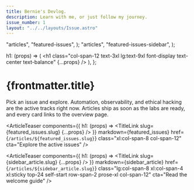 ```yaml
---
title: Bernie's Devlog.
description: Learn with me, or just follow my journey.
issue_number: 1
layout: "../../layouts/Issue.astro"
---
```



  "articles",
  "featured-issues",
);
  "articles",
  "featured-issues-sidebar",
);

  h1: (props) => (
    <h1 class="col-span-12 text-3xl lg:text-9xl font-display text-center text-balance" {...props} />
  ),
};

# {frontmatter.title}

<div class="col-span-12 xl:col-span-8 mx-auto mt-3">
  <FancyParagraph>
    Pick an issue and explore. Automation, observability, and ethical hacking are the active tracks
    right now. Articles ship as soon as the labs are ready, and every card links to the overview page.
  </FancyParagraph>
</div>

<ArticleTeaser
  components={{ h1: (props) => <TitleLink slug={featured_issues.slug} {...props} /> }}
  markdown={featured_issues}
  href={`/articles/${featured_issues.slug}`}
  class="xl:col-span-8 col-span-12"
  cta="Explore the active issues"
/>

<ArticleTeaser
  components={{ h1: (props) => <TitleLink slug={sidebar_article.slug} {...props} /> }}
  markdown={sidebar_article}
  href={`/articles/${sidebar_article.slug}`}
  class="lg:col-span-8 xl:col-span-4 xl:sticky top-24 self-start row-span-2 prose-xl col-span-12"
  cta="Read the welcome guide"
/>
